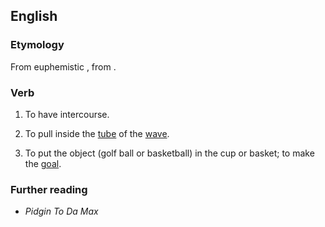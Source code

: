 ==English==

===Etymology===
From euphemistic {{bor|en|hwc|puinsai}}, from {{der|en|en|[[put]] [[inside]]}}.

===Verb===
{{head|en|verb}} {{tlb|en|Hawaii}} {{attention|en|needs conj}}

# {{lb|en|slang|vulgar}} To have intercourse.
# {{lb|en|surfing|slang}} To pull inside the [[tube]] of the [[wave]].
# {{lb|en|sports|slang}} To put the object (golf ball or basketball) in the cup or basket; to make the [[goal]].

===Further reading===
* ''Pidgin To Da Max''